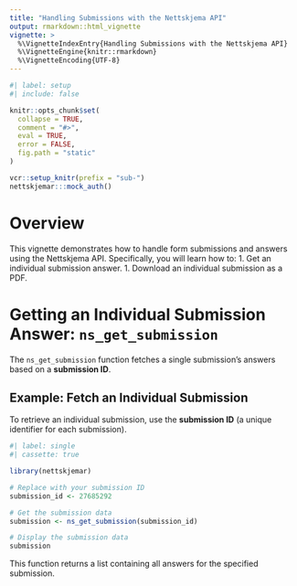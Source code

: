 ```yaml
---
title: "Handling Submissions with the Nettskjema API"
output: rmarkdown::html_vignette
vignette: >
  %\VignetteIndexEntry{Handling Submissions with the Nettskjema API}
  %\VignetteEngine{knitr::rmarkdown}
  %\VignetteEncoding{UTF-8}
---
```


```r
#| label: setup
#| include: false

knitr::opts_chunk$set(
  collapse = TRUE,
  comment = "#>",
  eval = TRUE,
  error = FALSE,
  fig.path = "static"
)

vcr::setup_knitr(prefix = "sub-")
nettskjemar:::mock_auth()

```

# Overview

This vignette demonstrates how to handle form submissions and answers using the Nettskjema API.
Specifically, you will learn how to:
1. Get an individual submission answer.
1. Download an individual submission as a PDF.

# Getting an Individual Submission Answer: `ns_get_submission`

The `ns_get_submission` function fetches a single submission's answers based on a **submission ID**.

## Example: Fetch an Individual Submission

To retrieve an individual submission, use the **submission ID** (a unique identifier for each submission).

```r
#| label: single
#| cassette: true

library(nettskjemar)

# Replace with your submission ID
submission_id <- 27685292

# Get the submission data
submission <- ns_get_submission(submission_id)

# Display the submission data
submission
```

This function returns a list containing all answers for the specified submission.

